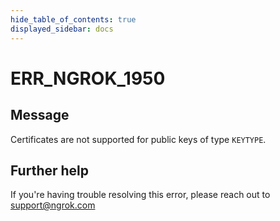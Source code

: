 ```yaml
---
hide_table_of_contents: true
displayed_sidebar: docs
---
```



# ERR_NGROK_1950

## Message

Certificates are not supported for public keys of type `KEYTYPE`.

<ErrorDetails error="err_ngrok_1950" />

## Further help

If you're having trouble resolving this error, please reach out to [support@ngrok.com](mailto:support@ngrok.com?subject=Help%20with%20ERR_NGROK_1950)

